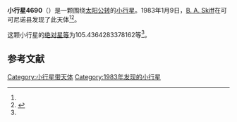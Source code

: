 {{Infobox planet
| bgcolour = #FFFFC0
| name = 4690 Strasbourg
| symbol = 
| image = 
| caption = 
| discovery = yes
| discovery_ref = 
| discoverer = [[B._A._Skiff|B. A. Skiff]]
| discovery_site = [[可可尼诺县|可可尼诺县]] 
| discovered = 1983年1月9日
| designations = yes
| mp_name = 
| named_after = 
| alt_names = 1983 AJ/ 1987 SJ7
| mp_category = [[主带内小行星|主带内小行星]]
| orbit_ref = <ref name="a">[http://ssd.jpl.nasa.gov/sbdb.cgi?sstr=4690 4690 Strasbourg] {{Wayback|url=http://ssd.jpl.nasa.gov/sbdb.cgi?sstr=4690 |date=20210808051538 }}，小行星數據庫瀏覽器（JPL Small-Body Database Browser）－[[美国国家航空航天局|美国国家航空航天局]]喷气推进实验室</ref>
| epoch = 2456400.5 (2013年4月18日更新)
| aphelion = {{convert|2.148092486348283|AU|km|3|abbr=on|lk=out}}
| perihelion = {{convert|1.726522376350878|AU|km|3|abbr=on}}
| semimajor = {{convert|1.93730743134958|AU|km|3|abbr=on}}
| eccentricity = 0.1088031
| period = 984.9093117 [[日|日]]<br />2.7[[儒略年|儒略年]]
| avg_speed = 
| inclination = 16.91316414493104
| asc_node = 295.8236425926497
| mean_anomaly = 
| arg_peri = 105.4364283378162
| satellites = 
| physical_characteristics = yes
| dimensions = 
| mass = 
| density = 
| surface_grav = 
| escape_velocity = 
| sidereal_day = 
| axial_tilt = 
| pole_ecliptic_lat = 
| pole_ecliptic_lon = 
| albedo = 
| temperatures= 
| temp_name1 = 
| mean_temp_1 = 
| max_temp_1 = 
| temp_name2 = 
| max_temp_2 = 
| spectral_type = 
| abs_magnitude = 105.4364283378162
}}

'''小行星4690'''（{{lang-en|4690 Strasbourg}}）是一颗围绕[[太阳|太阳]][[公转|公转]]的[[小行星|小行星]]。1983年1月9日，[[B._A._Skiff|B. A. Skiff]]在可可尼诺县发现了此天体<ref name="a" /><ref>{{cite news|title=小行星列表|url=http://cfa-www.harvard.edu/iau/lists/NumberedMPs.txt|accessdate=2013-07-08|newspaper=哈佛大学|archive-date=2008-05-17|archive-url=https://web.archive.org/web/20080517010638/http://cfa-www.harvard.edu/iau/lists/NumberedMPs.txt|dead-url=no}}</ref>。

这颗小行星的[[绝对星等|绝对星等]]为105.4364283378162等<ref name="a" />。

==参考文献==
{{reflist}}
{{Minor Planet Number|[[小行星4689|小行星4689]]|[[小行星4691|小行星4691]]}}

{{小天体}}

[[Category:小行星带天体|Category:小行星带天体]]
[[Category:1983年发现的小行星|Category:1983年发现的小行星]]

{{asteroid-stub}}